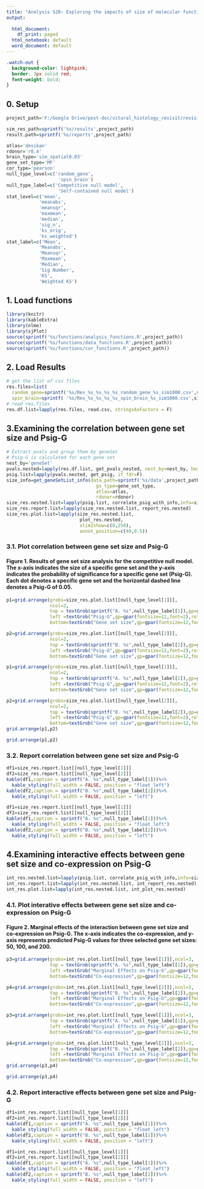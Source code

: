 ---
title: "Analysis S20: Exploring the impacts of size of molecular functions relevant gene sets on Psig-G"
output:
  
  html_document:
    df_print: paged
  html_notebook: default
  word_document: default
---

```{css, echo=FALSE}
.watch-out {
  background-color: lightpink;
  border: 3px solid red;
  font-weight: bold;
}
```


## 0. Setup
```{r echo=TRUE, message=FALSE, warning=FALSE, paged.print=FALSE}
project_path='F:/Google Drive/post-doc/vitural_histology_revisit/revision_code'

sim_res_path=sprintf('%s/results',project_path)
result.path=sprintf('%s/reports',project_path)

atlas='desikan'
rdonor='r0.4'
brain_type='sim_spatial0.03'
gene_set_type='MF'
cor_type='pearson'
null_type_level=c('random_gene',
                   'spin_brain')
null_type_label=c('Competitive null model',
                   'Self-contained null model')
stat_level=c('mean',
            'meanabs',
            'meansqr',
            'maxmean',
            'median',
            'sig_n',
            'ks_orig',
            'ks_weighted')
stat_label=c('Mean',
            'Meanabs',
            'Meansqr',
            'Maxmean',
            'Median',
            'Sig Number',
            'KS',
            'Weighted KS')
```

## 1. Load functions

```{r echo=TRUE, message=FALSE, warning=FALSE}
library(knitr)
library(kableExtra)
library(nlme)
library(sjPlot)
source(sprintf('%s/functions/analysis_functions.R',project_path))
source(sprintf('%s/functions/data_functions.R',project_path))
source(sprintf('%s/functions/cor_functions.R',project_path))
```

## 2. Load Results
```{r }

# get the list of csv files
res.files=list(
  random_gene=sprintf('%s/Res_%s_%s_%s_%s_random_gene_%s_sim1000.csv',sim_res_path,atlas,rdonor,brain_type,gene_set_type,cor_type),
  spin_brain=sprintf( '%s/Res_%s_%s_%s_%s_spin_brain_%s_sim1000.csv',sim_res_path,atlas,rdonor,brain_type,gene_set_type,cor_type))
# read res.files
res.df.list=lapply(res.files, read.csv, stringsAsFactors = F)
```


## 3.Examining the correlation between gene set size and Psig-G

```{r,message=FALSE, warning=FALSE, paged.print=FALSE}
# Extract pvals and group them by geneSet 
# Psig-G is calculated for each gene set
nest_by='geneSet'
pvals.nested=lapply(res.df.list, get_pvals_nested, nest_by=nest_by, heat_plot=F)
psig.list=lapply(pvals.nested, get_psig, if_fdr=F)
size_info=get_geneSetList_info(data_path=sprintf('%s/data',project_path),
                                 gs_type=gene_set_type,
                                 atlas=atlas,
                                 rdonor=rdonor)
size_res.nested.list=lapply(psig.list, correlate_psig_with_info,info=size_info,var2test='size')
size_res.report.list=lapply(size_res.nested.list, report_res.nested)
size_res.plot.list=lapply(size_res.nested.list, 
                           plot_res.nested, 
                           xlim2show=c(0,250),
                           annot_position=c(40,0.5))
```

### 3.1. Plot correlation between gene set size and Psig-G
#### Figure 1. Results of gene set size analysis for the competitive null model. The x-axis indicates the size of a specific gene set and the y-axis indicates the probability of significance for a specific gene set (Psig-G). Each dot denotes a specific gene set and the horizontal dashed line denotes a Psig-G of 0.05. 
```{r include=F}
p1=grid.arrange(grobs=size_res.plot.list[[null_type_level[1]]],
                ncol=2,
                top = textGrob(sprintf("A. %s",null_type_label[1]),gp=gpar(fontsize=16,font=1),x = -0.01, hjust = 0),
                left =textGrob("Psig-G",gp=gpar(fontsize=12,font=2),rot=90),
                bottom=textGrob("Gene set size",gp=gpar(fontsize=12,font=2)))

p2=grid.arrange(grobs=size_res.plot.list[[null_type_level[2]]],
                ncol=2,
                top = textGrob(sprintf("B. %s",null_type_label[2]),gp=gpar(fontsize=16,font=1),x = -0.01, hjust = 0),
                left =textGrob("Psig-G",gp=gpar(fontsize=12,font=2),rot=90),
                bottom=textGrob("Gene set size",gp=gpar(fontsize=12,font=2)))

```

```{r eval=FALSE,echo=T}
p1=grid.arrange(grobs=size_res.plot.list[[null_type_level[1]]],
                ncol=2,
                top = textGrob(sprintf("A. %s",null_type_label[1]),gp=gpar(fontsize=16,font=1),x = -0.01, hjust = 0),
                left =textGrob("Psig-G",gp=gpar(fontsize=12,font=2),rot=90),
                bottom=textGrob("Gene set size",gp=gpar(fontsize=12,font=2)))

p2=grid.arrange(grobs=size_res.plot.list[[null_type_level[2]]],
                ncol=2,
                top = textGrob(sprintf("B. %s",null_type_label[2]),gp=gpar(fontsize=16,font=1),x = -0.01, hjust = 0),
                left =textGrob("Psig-G",gp=gpar(fontsize=12,font=2),rot=90),
                bottom=textGrob("Gene set size",gp=gpar(fontsize=12,font=2)))
grid.arrange(p1,p2)
```
```{r fig.height=16, fig.width=12, echo=FALSE}
grid.arrange(p1,p2)
```


### 3.2. Report correlation between gene set size and Psig-G

```{r,eval=FALSE}
df1=size_res.report.list[[null_type_level[1]]]
df2=size_res.report.list[[null_type_level[2]]]
kable(df1,caption = sprintf("A. %s",null_type_label[1]))%>%
  kable_styling(full_width = FALSE, position = "float_left")
kable(df2,caption = sprintf("B. %s",null_type_label[2]))%>%
  kable_styling(full_width = FALSE, position = "left")
```

```{r,echo=FALSE}
df1=size_res.report.list[[null_type_level[1]]]
df2=size_res.report.list[[null_type_level[2]]]
kable(df1,caption = sprintf("A. %s",null_type_label[1]))%>%
  kable_styling(full_width = FALSE, position = "float_left")
kable(df2,caption = sprintf("B. %s",null_type_label[2]))%>%
  kable_styling(full_width = FALSE, position = "left")
```

## 4.Examining interactive effects between gene set size and co-expression on Psig-G

```{r}
int_res.nested.list=lapply(psig.list, correlate_psig_with_info,info=size_info,var2test='coexp_mean',int_size=TRUE)
int_res.report.list=lapply(int_res.nested.list, int_report_res.nested)
int_res.plot.list=lapply(int_res.nested.list, int_plot_res.nested)
```


### 4.1. Plot interative effects between gene set size and co-expression on Psig-G
#### Figure 2. Marginal effects of the interaction between gene set size and co-expression on Psig-G. The x-axis indicates the co-expression, and y-axis represents predicted Psig-G values for three selected gene set sizes: 50, 100, and 200.
```{r include=F}
p3=grid.arrange(grobs=int_res.plot.list[[null_type_level[1]]],ncol=3,
                top = textGrob(sprintf("A. %s",null_type_label[1]),gp=gpar(fontsize=16,font=1),x = -0.01, hjust = 0),
                left =textGrob("Marginal Effects on Psig-G",gp=gpar(fontsize=12,font=2),rot=90),
                bottom=textGrob("Co-expression",gp=gpar(fontsize=12,font=2)))

p4=grid.arrange(grobs=int_res.plot.list[[null_type_level[2]]],ncol=3,
                top = textGrob(sprintf("B. %s",null_type_label[2]),gp=gpar(fontsize=16,font=1),x = -0.01, hjust = 0),
                left =textGrob("Marginal Effects on Psig-G",gp=gpar(fontsize=12,font=2),rot=90),
                bottom=textGrob("Co-expression",gp=gpar(fontsize=12,font=2)))
```

```{r eval=FALSE,echo=T}
p3=grid.arrange(grobs=int_res.plot.list[[null_type_level[1]]],ncol=3,
                top = textGrob(sprintf("A. %s",null_type_label[1]),gp=gpar(fontsize=16,font=1),x = -0.01, hjust = 0),
                left =textGrob("Marginal Effects on Psig-G",gp=gpar(fontsize=12,font=2),rot=90),
                bottom=textGrob("Co-expression",gp=gpar(fontsize=12,font=2)))

p4=grid.arrange(grobs=int_res.plot.list[[null_type_level[2]]],ncol=3,
                top = textGrob(sprintf("B. %s",null_type_label[2]),gp=gpar(fontsize=16,font=1),x = -0.01, hjust = 0),
                left =textGrob("Marginal Effects on Psig-G",gp=gpar(fontsize=12,font=2),rot=90),
                bottom=textGrob("Co-expression",gp=gpar(fontsize=12,font=2)))
grid.arrange(p3,p4)
```
```{r fig.height=16, fig.width=12, echo=FALSE}
grid.arrange(p3,p4)
```

### 4.2. Report interactive effects between gene set size and Psig-G
```{r,eval=FALSE}        

df1=int_res.report.list[[null_type_level[1]]]
df2=int_res.report.list[[null_type_level[2]]]
kable(df1,caption = sprintf("A. %s",null_type_label[1]))%>%
  kable_styling(full_width = FALSE, position = "float_left")
kable(df2,caption = sprintf("B. %s",null_type_label[2]))%>%
  kable_styling(full_width = FALSE, position = "left")
```

```{r,echo=FALSE}        
df1=int_res.report.list[[null_type_level[1]]]
df2=int_res.report.list[[null_type_level[2]]]
kable(df1,caption = sprintf("A. %s",null_type_label[1]))%>%
  kable_styling(full_width = FALSE, position = "float_left")
kable(df2,caption = sprintf("B. %s",null_type_label[2]))%>%
  kable_styling(full_width = FALSE, position = "left")
```

